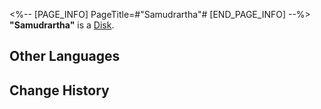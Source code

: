 <%-- [PAGE_INFO]
PageTitle=#"Samudrartha"#
[END_PAGE_INFO] --%>
{{Item Infobox
|id          = 210219
|image       = Item Samudrartha.png
|type        = Disk
|invCategory = Valuables
|rarity      = 3
|effect      = 
|description = A record that can be played on the Express' phonograph. It might be a chance acquisition or a gift from someone else. All sorts of memories surge up when the music plays &mdash; the smiles, encounters, touches, and the excitement of battle. Maybe that is why people still collect records even as society rapidly advances.<br />The current record contains the track "Samudrartha."
}}
{{Description|''The heavenly depths roar, to which ancient tides swell.''}}
'''"Samudrartha"''' is a [[Disk]].

==Other Languages==
{{Other Languages
|en   = "Samudrartha"
|zhs  = 《水龙吟》
|zht  = 〈水龍吟〉
|ja   = 『水龍吟』
|ko   = ≪수룡음(水龍吟)≫
|es   = Samudrartha
|fr   = « Samudrartha »
|ru   = Samudrartha
|th   = Samudrartha
|vi   = Thủy Long Ngâm
|de   = „Samudrartha“
|id   = "Samudrartha"
|pt   = "Samudrartha"
}}

==Change History==
{{Change History|1.3}}